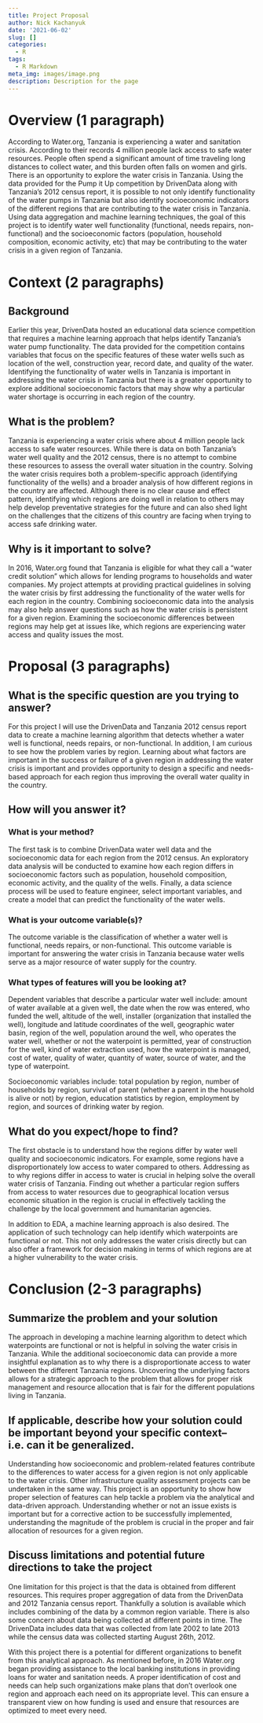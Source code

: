```yaml
---
title: Project Proposal
author: Nick Kachanyuk
date: '2021-06-02'
slug: []
categories:
  - R
tags:
  - R Markdown
meta_img: images/image.png
description: Description for the page
---
```


# Overview (1 paragraph)

According to Water.org, Tanzania is experiencing a water and sanitation crisis. According to their records 4 million people lack access to safe water resources. People often spend a significant amount of time traveling long distances to collect water, and this burden often falls on women and girls. There is an opportunity to explore the water crisis in Tanzania. Using the data provided for the Pump it Up competition by DrivenData along with Tanzania's 2012 census report, it is possible to not only identify functionality of the water pumps in Tanzania but also identify socioeconomic indicators of the different regions that are contributing to the water crisis in Tanzania. Using data aggregation and machine learning techniques, the goal of this project is to identify water well functionality (functional, needs repairs, non-functional) and the socioeconomic factors (population, household composition, economic activity, etc) that may be contributing to the water crisis in a given region of Tanzania.    

# Context (2 paragraphs)

## Background

Earlier this year, DrivenData hosted an educational data science competition that requires a machine learning approach that helps identify Tanzania's water pump functionality. The data provided for the competition contains variables that focus on the specific features of these water wells such as location of the well, construction year, record date, and quality of the water. Identifying the functionality of water wells in Tanzania is important in addressing the water crisis in Tanzania but there is a greater opportunity to explore additional socioeconomic factors that may show why a particular water shortage is occurring in each region of the country.      

## What is the problem?

Tanzania is experiencing a water crisis where about 4 million people lack access to safe water resources. While there is data on both Tanzania's water well quality and the 2012 census, there is no attempt to combine these resources to assess the overall water situation in the country. Solving the water crisis requires both a problem-specific approach (identifying functionality of the wells) and a broader analysis of how different regions in the country are affected. Although there is no clear cause and effect pattern, identifying which regions are doing well in relation to others may help develop preventative strategies for the future and can also shed light on the challenges that the citizens of this country are facing when trying to access safe drinking water.      

## Why is it important to solve?

In 2016, Water.org found that Tanzania is eligible for what they call a "water credit solution" which allows for lending programs to households and water companies. My project attempts at providing practical guidelines in solving the water crisis by first addressing the functionality of the water wells for each region in the country. Combining socioeconomic data into the analysis may also help answer questions such as how the water crisis is persistent for a given region. Examining the socioeconomic differences between regions may help get at issues like, which regions are experiencing water access and quality issues the most.           

# Proposal (3 paragraphs)

## What is the specific question are you trying to answer?

For this project I will use the DrivenData and Tanzania 2012 census report data to create a machine learning algorithm that detects whether a water well is functional, needs repairs, or non-functional. In addition, I am curious to see how the problem varies by region. Learning about what factors are important in the success or failure of a given region in addressing the water crisis is important and provides opportunity to design a specific and needs-based approach for each region thus improving the overall water quality in the country.

## How will you answer it?

### What is your method?

The first task is to combine DrivenData water well data and the socioeconomic data for each region from the 2012 census. An exploratory data analysis will be conducted to examine how each region differs in socioeconomic factors such as population, household composition, economic activity, and the quality of the wells. Finally, a data science process will be used to feature engineer, select important variables, and create a model that can predict the functionality of the water wells.    

### What is your outcome variable(s)?

The outcome variable is the classification of whether a water well is functional, needs repairs, or non-functional. This outcome variable is important for answering the water crisis in Tanzania because water wells serve as a major resource of water supply for the country.  

### What types of features will you be looking at?

Dependent variables that describe a particular water well include: amount of water available at a given well, the date when the row was entered, who funded the well, altitude of the well, installer (organization that installed the well), longitude and latitude coordinates of the well, geographic water basin, region of the well, population around the well, who operates the water well, whether or not the waterpoint is permitted, year of construction for the well, kind of water extraction used, how the waterpoint is managed, cost of water, quality of water, quantity of water, source of water, and the type of waterpoint.

<!--- This is good, but I am going to push you to get more creative with your features. For instance, are there interactions between variables? Perhaps population * construction year? Others? -->

Socioeconomic variables include: total population by region, number of households by region, survival of parent (whether a parent in the household is alive or not) by region, education statistics by region, employment by region, and sources of drinking water by region.

## What do you expect/hope to find?

The first obstacle is to understand how the regions differ by water well quality and socioeconomic indicators. For example, some regions have a disproportionately low access to water compared to others. Addressing as to why regions differ in access to water is crucial in helping solve the overall water crisis of Tanzania. Finding out whether a particular region suffers from access to water resources due to geographical location versus economic situation in the region is crucial in effectively tackling the challenge by the local government and humanitarian agencies. 

In addition to EDA, a machine learning approach is also desired. The application of such technology can help identify which waterpoints are functional or not. This not only addresses the water crisis directly but can also offer a framework for decision making in terms of which regions are at a higher vulnerability to the water crisis.

# Conclusion (2-3 paragraphs)

## Summarize the problem and your solution

The approach in developing a machine learning algorithm to detect which waterpoints are functional or not is helpful in solving the water crisis in Tanzania. While the additional socioeconomic data can provide a more insightful explanation as to why there is a disproportionate access to water between the different Tanzania regions. Uncovering the underlying factors allows for a strategic approach to the problem that allows for proper risk management and resource allocation that is fair for the different populations living in Tanzania.   

## If applicable, describe how your solution could be important beyond your specific context--i.e. can it be generalized.

Understanding how socioeconomic and problem-related features contribute to the differences to water access for a given region is not only applicable to the water crisis. Other infrastructure quality assessment projects can be undertaken in the same way. This project is an opportunity to show how proper selection of features can help tackle a problem via the analytical and data-driven approach. Understanding whether or not an issue exists is important but for a corrective action to be successfully implemented, understanding the magnitude of the problem is crucial in the proper and fair allocation of resources for a given region.      

## Discuss limitations and potential future directions to take the project
  
One limitation for this project is that the data is obtained from different resources. This requires proper aggregation of data from the DrivenData and 2012 Tanzania census report. Thankfully a solution is available which includes combining of the data by a common region variable. There is also some concern about data being collected at different points in time. The DrivenData includes data that was collected from late 2002 to late 2013 while the census data was collected starting August 26th, 2012. 

With this project there is a potential for different organizations to benefit from this analytical approach. As mentioned before, in 2016 Water.org began providing assistance to the local banking institutions in providing loans for water and sanitation needs. A proper identification of cost and needs can help such organizations make plans that don't overlook one region and approach each need on its appropriate level. This can ensure a transparent view on how funding is used and ensure that resources are optimized to meet every need.

<!-- I think this is a really good replacement for your original project. I'm excited to see how you progress on this -->
